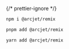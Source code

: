 
{/* prettier-ignore */}
<SelectableContent client:load syncKey="packageManager" frameworkSwitcher>
<div slot="npm" slotIdx="1">

```sh
npm i @arcjet/remix
```

</div>
<div slot="pnpm" slotIdx="2">

```sh
pnpm add @arcjet/remix
```

</div>
<div slot="yarn" slotIdx="3">

```sh
yarn add @arcjet/remix
```

</div>
</SelectableContent>

